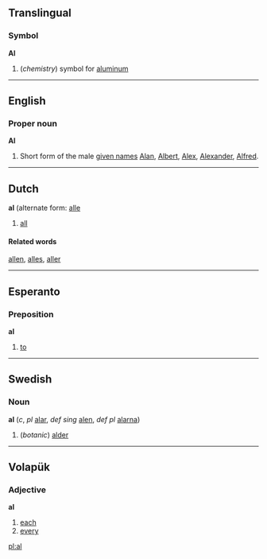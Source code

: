 ==Translingual==
===Symbol===
'''Al'''

# (''chemistry'') symbol for [[aluminum]]

<!-- what is this? a (al) -->

----

==English==
===Proper noun===
'''Al'''

#Short form of the male [[given name]]s [[Alan]], [[Albert]], [[Alex]], [[Alexander]], [[Alfred]].

----

==Dutch==
<!-- part of speech? -->
'''al''' (alternate form: [[alle]]

# [[all]]

====Related words====
[[allen]], [[alles]], [[aller]]

----

==Esperanto==
===Preposition===
'''al'''

#[[to]]
----
==Swedish==
===Noun===
'''al''' (''c'', ''pl'' [[alar]], ''def sing'' [[alen]], ''def pl'' [[alarna]])

# (''botanic'') [[alder]]

----

== Volapük == 
=== Adjective === 
'''al'''

# [[each]]
# [[every]]

[[pl:al]]